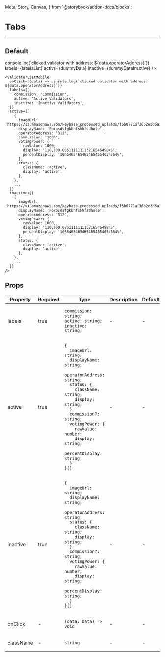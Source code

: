   Meta, Story, Canvas,
} from '@storybook/addon-docs/blocks';

<Meta title="ValidatorListDesktop" component={ValidatorListDesktop}/>

# Tabs

---

## Default
<Canvas>
  <Story name="Default">
    <ValidatorListDesktop
      onClick={(data) => console.log(`clicked validator with address: ${data.operatorAddress}`)}
      labels={labelsList}
      active={dummyData}
      inactive={dummyDataInactive}
    />
  </Story>
</Canvas>

```
<ValidatorListMobile
  onClick={(data) => console.log(`clicked validator with address: ${data.operatorAddress}`)}
  labels={{
    commission: 'Commission',
    active: 'Active Validators',
    inactive: 'Inactive Validators',
  }}
  active={[
    {
      imageUrl: 'https://s3.amazonaws.com/keybase_processed_uploads/f5b0771af36b2e3d6a196a29751e1f05_360_360.jpeg',
      displayName: 'Forbsdsfgkbhfskhfsdhole',
      operatorAddress: '312',
      commission: '100%',
      votingPower: {
        rawValue: 1000,
        display: '110,000,08511111111321654649845',
        percentDisplay: '10654654654654654654654564%',
      },
      status: {
        className: 'active',
        display: 'active',
      },
    },
    ...
  ]}
  inactive={[
    {
      imageUrl: 'https://s3.amazonaws.com/keybase_processed_uploads/f5b0771af36b2e3d6a196a29751e1f05_360_360.jpeg',
      displayName: 'Forbsdsfgkbhfskhfsdhole',
      operatorAddress: '312',
      votingPower: {
        rawValue: 1000,
        display: '110,000,08511111111321654649845',
        percentDisplay: '10654654654654654654654564%',
      },
      status: {
        className: 'active',
        display: 'active',
      },
    },
    ...
  ]}
/>
```
## Props
<table>
<thead>
  <tr>
    <th>Property</th>
    <th>Required</th>
    <th>Type</th>
    <th>Description</th>
    <th>Default</th>
  </tr>
</thead>
<tbody>
  <tr>
    <td>labels</td>
    <td>true</td>
    <td>

```
commission: string;
active: string;
inactive: string;
```

  </td>
    <td>-</td>
    <td>-</td>
  </tr>

  <tr>
    <td>active</td>
    <td>true</td>
    <td>

```
{
  imageUrl: string;
  displayName: string;
  operatorAddress: string;
  status: {
    className: string;
    display: string;
  }
  commission?: string;
  votingPower: {
    rawValue: number;
    display: string;
    percentDisplay: string;
  }
}[]
```

  </td>
    <td>-</td>
    <td>-</td>
  </tr>

  <tr>
    <td>inactive</td>
    <td>true</td>
    <td>

```
{
  imageUrl: string;
  displayName: string;
  operatorAddress: string;
  status: {
    className: string;
    display: string;
  }
  commission?: string;
  votingPower: {
    rawValue: number;
    display: string;
    percentDisplay: string;
  }
}[]
```

  </td>
    <td>-</td>
    <td>-</td>
  </tr>

  <tr>
    <td>onClick</td>
    <td>-</td>
    <td>

`(data: Data) => void`

  </td>
    <td>-</td>
    <td>-</td>
  </tr>

  <tr>
    <td>className</td>
    <td>-</td>
    <td>

`string`

  </td>
    <td>-</td>
    <td>-</td>
  </tr>
  </tbody>
</table>
<br/>
